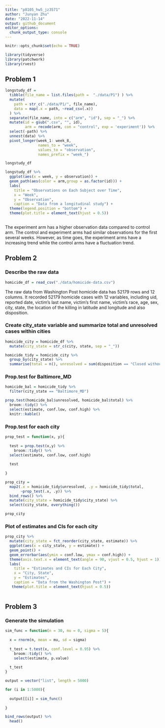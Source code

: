 ```yaml
---
title: "p8105_hw5_jz3571"
author: "Junyan Zhu"
date: "2022-11-14"
output: github_document
editor_options: 
  chunk_output_type: console
---
```


```r
knitr::opts_chunk$set(echo = TRUE)
```

```r
library(tidyverse)
library(patchwork)
library(rvest)
```

## Problem 1

```r
longstudy_df = 
  tibble(file_name = list.files(path =  "./data/P1") ) %>% 
  mutate(
    path = str_c("./data/P1/", file_name),
    data = map(.x = path, ~read_csv(.x))
  ) %>% 
  separate(file_name, into = c("arm", "id"), sep = "_") %>% 
  mutate(id = gsub(".csv", "", id),
         arm = recode(arm, con = "control", exp = 'experiment')) %>% 
  select(-path) %>% 
  unnest(data) %>% 
  pivot_longer(week_1: week_8,
               names_to = "week",
               values_to = "observation",
               names_prefix = "week_")
```

```r
longstudy_df 
```

```r
longstudy_df %>% 
  ggplot(aes(x = week, y = observation)) +
  geom_path(aes(color = arm,group = as.factor(id))) +
  labs(
    title = "Observations on Each Subject over Time",
    x = "Week",
    y = "Observation",
    caption = "Data from a longitudinal study") +
  theme(legend.position = "bottom") +
  theme(plot.title = element_text(hjust = 0.5))
  
```



The experiment arm has a higher observation data compared to control arm. The control and experiment arms had similar observations for the first several weeks. However, as time goes, the experiment arms have a increasing trend while the control arms have a fluctuation trend.


## Problem 2

### Describe the raw data

```r
homicide_df = read_csv("./data/homicide-data.csv")
```

The raw data from Washington Post homicide data has 52179 rows and 12 columns. It recorded 52179 homicide cases with 12 variables, including uid, reported date, victim's last name, victim's first name, victim's race, age, sex, city, state, the location of the killing in latitude and longitude and also disposition.

### Create city_state variable and summarize total and unresolved cases within cities

```r
homicide_city = homicide_df %>% 
  mutate(city_state = str_c(city, state, sep = "_"))

homicide_tidy = homicide_city %>% 
  group_by(city_state) %>% 
  summarise(total = n(), unresolved = sum(disposition == "Closed without arrest" | disposition == "Open/No arrest")) 

```

### Prop.test for Baltimore_MD

```r
homicide_bal = homicide_tidy %>% 
  filter(city_state == "Baltimore_MD")

prop.test(homicide_bal$unresolved, homicide_bal$total) %>% 
  broom::tidy() %>% 
  select(estimate, conf.low, conf.high) %>% 
  knitr::kable()
```

### Prop.test for each city

```r
prop_test = function(x, y){
  
  test = prop.test(x,y) %>% 
    broom::tidy() %>% 
  select(estimate, conf.low, conf.high)
  
  test
  
}

prop_city =
  map2(.x = homicide_tidy$unresolved, .y = homicide_tidy$total,
       ~prop_test(.x, .y)) %>% 
  bind_rows() %>% 
  mutate(city_state = homicide_tidy$city_state) %>% 
  select(city_state, everything())

prop_city
```

### Plot of estimates and CIs for each city

```r
prop_city %>% 
  mutate(city_state = fct_reorder(city_state, estimate)) %>% 
  ggplot(aes(x = city_state, y = estimate)) +
  geom_point() + 
  geom_errorbar(aes(ymin = conf.low, ymax = conf.high)) +
  theme(axis.text.x = element_text(angle = 90, vjust = 0.5, hjust = 1)) +
  labs(
    title = "Estimates and CIs for Each City",
    x = "City, State",
    y = "Estimates",
    caption = "Data from the Washington Post") +
   theme(plot.title = element_text(hjust = 0.5))
  
```


## Problem 3

### Generate the simulation

```r
sim_func = function(n = 30, mu = 0, sigma = 5){
  
  x = rnorm(n, mean = mu, sd = sigma)
  
  t_test = t.test(x, conf.level = 0.95) %>% 
    broom::tidy() %>% 
    select(estimate, p.value)
  
  t_test
}
```

```r
output = vector("list", length = 5000)

for (i in 1:5000){
  
  output[[i]] = sim_func()
  
}

bind_rows(output) %>% 
  head()
```


